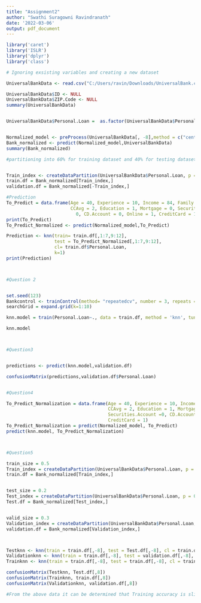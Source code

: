 ```yaml
---
title: "Assignment2"
author: "Swathi Suragowni Ravindranath"
date: '2022-03-06'
output: pdf_document
---
```


```r

library('caret')
library('ISLR')
library('dplyr')
library('class')

# Ignoring exsisting variables and creating a new dataset

UniversalBankData <- read.csv("C:/Users/ravin/Downloads/UniversalBank.csv", sep = ',' )

UniversalBankData$ID <- NULL
UniversalBankData$ZIP.Code <- NULL
summary(UniversalBankData)


UniversalBankData$Personal.Loan =  as.factor(UniversalBankData$Personal.Loan)


Normalized_model <- preProcess(UniversalBankData[, -8],method = c("center", "scale"))
Bank_normalized <- predict(Normalized_model,UniversalBankData)
summary(Bank_normalized)

#partitioning into 60% for training dataset and 40% for testing dataset


Train_index <- createDataPartition(UniversalBankData$Personal.Loan, p = 0.6, list = FALSE)
train.df = Bank_normalized[Train_index,]
validation.df = Bank_normalized[-Train_index,]

#Prediction 
To_Predict = data.frame(Age = 40, Experience = 10, Income = 84, Family = 2,
                        CCAvg = 2, Education = 1, Mortgage = 0, Securities.Account =
                          0, CD.Account = 0, Online = 1, CreditCard = 1)
print(To_Predict)
To_Predict_Normalized <- predict(Normalized_model,To_Predict)

Prediction <- knn(train= train.df[,1:7,9:12],
                  test = To_Predict_Normalized[,1:7,9:12],
                  cl= train.df$Personal.Loan,
                  k=1)
print(Prediction)



#Question 2


set.seed(123)
Bankcontrol <- trainControl(method= "repeatedcv", number = 3, repeats = 2)
searchGrid = expand.grid(k=1:10)

knn.model = train(Personal.Loan~., data = train.df, method = 'knn', tuneGrid = searchGrid,trControl = Bankcontrol)

knn.model



#Question3


predictions <- predict(knn.model,validation.df)

confusionMatrix(predictions,validation.df$Personal.Loan)


#Question4

To_Predict_Normalization = data.frame(Age = 40, Experience = 10, Income = 84, Family = 2,
                                      CCAvg = 2, Education = 1, Mortgage = 0,
                                      Securities.Account =0, CD.Account = 0, Online = 1,
                                      CreditCard = 1)
To_Predict_Normalization = predict(Normalized_model, To_Predict)
predict(knn.model, To_Predict_Normalization)



#Question5

train_size = 0.5
Train_index = createDataPartition(UniversalBankData$Personal.Loan, p = 0.5, list = FALSE)
train.df = Bank_normalized[Train_index,]


test_size = 0.2
Test_index = createDataPartition(UniversalBankData$Personal.Loan, p = 0.2, list = FALSE)
Test.df = Bank_normalized[Test_index,]


valid_size = 0.3
Validation_index = createDataPartition(UniversalBankData$Personal.Loan, p = 0.3, list = FALSE)
validation.df = Bank_normalized[Validation_index,]



Testknn <- knn(train = train.df[,-8], test = Test.df[,-8], cl = train.df[,8], k =3)
Validationknn <- knn(train = train.df[,-8], test = validation.df[,-8], cl = train.df[,8], k =3)
Trainknn <- knn(train = train.df[,-8], test = train.df[,-8], cl = train.df[,8], k =3)

confusionMatrix(Testknn, Test.df[,8])
confusionMatrix(Trainknn, train.df[,8])
confusionMatrix(Validationknn, validation.df[,8])

#From the above data it can be determined that Training accuracy is slightly higher than the test and validation sets whihch means the alogorithm is working as it is meant to














```

